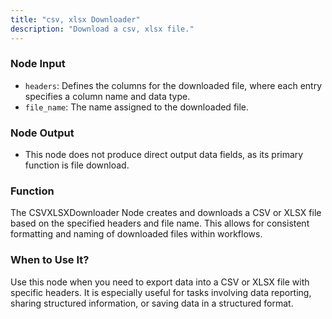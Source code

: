 ```yaml
---
title: "csv, xlsx Downloader"
description: "Download a csv, xlsx file."
---
```


### Node Input

- `headers`: Defines the columns for the downloaded file, where each entry specifies a column name and data type.
- `file_name`: The name assigned to the downloaded file.

### Node Output

- This node does not produce direct output data fields, as its primary function is file download.

### Function

The CSVXLSXDownloader Node creates and downloads a CSV or XLSX file based on the specified headers and file name. This allows for consistent formatting and naming of downloaded files within workflows.

### When to Use It?

Use this node when you need to export data into a CSV or XLSX file with specific headers. It is especially useful for tasks involving data reporting, sharing structured information, or saving data in a structured format.
